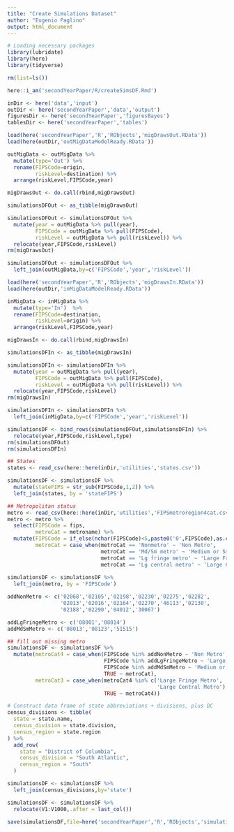 ```yaml
---
title: "Create Simulations Dataset"
author: "Eugenio Paglino"
output: html_document
---
```


```r
# Loading necessary packages
library(lubridate)
library(here)
library(tidyverse)
```

```r
rm(list=ls())

here::i_am('secondYearPaper/R/createSimsDF.Rmd')

inDir <- here('data','input')
outDir <- here('secondYearPaper','data','output')
figuresDir <- here('secondYearPaper','figuresBayes')
tablesDir <- here('secondYearPaper','tables')
```

```r
load(here('secondYearPaper','R','RObjects','migDrawsOut.RData'))
load(here(outDir,'outMigDataModelReady.RData'))
```

```r
outMigData <- outMigData %>%
  mutate(type='Out') %>%
  rename(FIPSCode=origin,
         riskLevel=destination) %>%
  arrange(riskLevel,FIPSCode,year)
```

```r
migDrawsOut <- do.call(rbind,migDrawsOut)
```

```r
simulationsDFOut <- as_tibble(migDrawsOut)

simulationsDFOut <- simulationsDFOut %>% 
  mutate(year = outMigData %>% pull(year),
         FIPSCode = outMigData %>% pull(FIPSCode),
         riskLevel = outMigData %>% pull(riskLevel)) %>%
  relocate(year,FIPSCode,riskLevel)
rm(migDrawsOut)
```

```r
simulationsDFOut <- simulationsDFOut %>%
  left_join(outMigData,by=c('FIPSCode','year','riskLevel'))
```

```r
load(here('secondYearPaper','R','RObjects','migDrawsIn.RData'))
load(here(outDir,'inMigDataModelReady.RData'))
```

```r
inMigData <- inMigData %>%
  mutate(type='In')  %>%
  rename(FIPSCode=destination,
         riskLevel=origin) %>%
  arrange(riskLevel,FIPSCode,year)
```

```r
migDrawsIn <- do.call(rbind,migDrawsIn)
```

```r
simulationsDFIn <- as_tibble(migDrawsIn)

simulationsDFIn <- simulationsDFIn %>% 
  mutate(year = outMigData %>% pull(year),
         FIPSCode = outMigData %>% pull(FIPSCode),
         riskLevel = outMigData %>% pull(riskLevel)) %>%
  relocate(year,FIPSCode,riskLevel)
rm(migDrawsIn)
```

```r
simulationsDFIn <- simulationsDFIn %>%
  left_join(inMigData,by=c('FIPSCode','year','riskLevel'))
```

```r
simulationsDF <- bind_rows(simulationsDFOut,simulationsDFIn) %>%
  relocate(year,FIPSCode,riskLevel,type)
rm(simulationsDFOut)
rm(simulationsDFIn)
```

```r
## States
states <- read_csv(here::here(inDir,'utilities','states.csv'))

simulationsDF <- simulationsDF %>%
  mutate(stateFIPS = str_sub(FIPSCode,1,2)) %>%
  left_join(states, by = 'stateFIPS')
```

```r
## Metropolitan status
metro <- read_csv(here::here(inDir,'utilities','FIPSmetroregion4cat.csv'))
metro <- metro %>%
  select(FIPSCode = fips,
         metroCat = metroname) %>%
  mutate(FIPSCode = if_else(nchar(FIPSCode)<5,paste0('0',FIPSCode),as.character(FIPSCode)),
         metroCat = case_when(metroCat == 'Nonmetro' ~ 'Non Metro',
                              metroCat == 'Md/Sm metro' ~ 'Medium or Small Metro',
                              metroCat == 'Lg fringe metro' ~ 'Large Fringe Metro' ,
                              metroCat == 'Lg central metro' ~ 'Large Central Metro'))
  
simulationsDF <- simulationsDF %>%
  left_join(metro, by = 'FIPSCode')
```

```r
addNonMetro <- c('02068','02105','02198','02230','02275','02282', 
                 '02013','02016','02164','02270','46113','02130',
                 '02188','02290','04012','30067')

addLgFringeMetro <- c('08001','08014')
addMdSmMetro <- c('08013','08123','51515')

## fill out missing metro
simulationsDF <- simulationsDF %>%
  mutate(metroCat4 = case_when(FIPSCode %in% addNonMetro ~ 'Non Metro',
                               FIPSCode %in% addLgFringeMetro ~ 'Large Fringe Metro',
                               FIPSCode %in% addMdSmMetro ~ 'Medium or Small Metro',
                               TRUE ~ metroCat),
         metroCat3 = case_when(metroCat4 %in% c('Large Fringe Metro',
                                                'Large Central Metro') ~ 'Large Metro',
                               TRUE ~ metroCat4))
```

```r
# Construct data frame of state abbreviations + divisions, plus DC
census_divisions <- tibble(
  state = state.name,
  census_division = state.division,
  census_region = state.region
) %>%
  add_row(
    state = "District of Columbia",
    census_division = "South Atlantic",
    census_region = "South"
  )
```

```r
simulationsDF <- simulationsDF %>% 
  left_join(census_divisions,by='state')
```

```r
simulationsDF <- simulationsDF %>% 
  relocate(V1:V1000,.after = last_col())
```

```r
save(simulationsDF,file=here('secondYearPaper','R','RObjects','simulationsDF.RData'))
```
